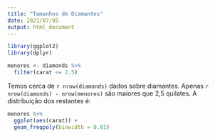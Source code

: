 ---
title: "Tamanhos de Diamantes"
date: 2021/07/05
output: html_document
---
  
```{r setup, include = FALSE}
library(ggplot2)
library(dplyr)

menores <- diamonds %>% 
  filter(carat <= 2.5)
```
Temos cerca de `r nrow(diamonds)` dados sobre diamantes. Apenas 
`r nrow(diamonds) - nrow(menores)` são maiores que
2,5 quilates. A distribuição dos restantes é:
  
```{r plot, echo = FALSE}
menores %>% 
  ggplot(aes(carat)) + 
  geom_freqpoly(binwidth = 0.01)
```